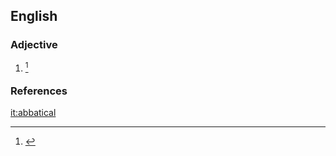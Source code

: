 ==English==

===Adjective===
{{en-adj|-}}

# {{context|obsolete|lang=en}} {{alternate form of |abbatial}} {{defdate|Attested from the mid 17<sup>th</sup> century until the mid 19<sup>th</sup> century.}}<ref>{{R:SOED5|page=3}}</ref>

===References===
<references/>

[[it:abbatical]]